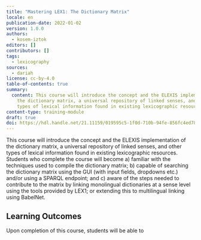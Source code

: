 ```yaml
---
title: "Mastering LEX1: The Dictionary Matrix"
locale: en
publication-date: 2022-01-02
version: 1.0.0
authors:
  - kosem-iztok
editors: []
contributors: []
tags:
  - lexicography
sources:
  - dariah
license: cc-by-4.0
table-of-contents: true
summary:
  content: This course will introduce the concept and the ELEXIS implementation of
    the dictionary matrix, a universal repository of linked senses, and other
    types of lexical information found in existing lexicographic resources.
content-type: training-module
draft: true
doi: https://hdl.handle.net/21.11159/019595c5-1f0d-710b-94fe-856fc4ed7851
---
```

This course will introduce the concept and the ELEXIS implementation of the dictionary matrix, a universal repository of linked senses, and other types of lexical information found in existing lexicographic resources. Students who complete the course will become a) familiar with the techniques used to compile the dictionary matrix; b) capable of searching the dictionary matrix using the GUI (with input fields, dropdowns etc.) and/or using a SPARQL endpoint; and c) aware of the steps needed to contribute to the matrix by linking monolingual dictionaries at a sense level using the tools provided by LEX1; or extending this to multilingual linking using BabelNet.

## Learning Outcomes

Upon completion of this course, students will be able to

